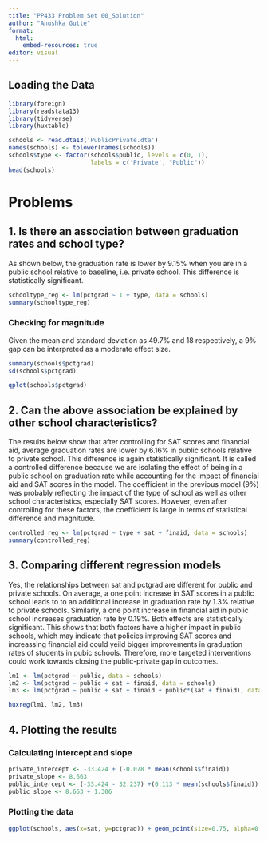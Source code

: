 ```yaml
---
title: "PP433 Problem Set 00_Solution"
author: "Anushka Gutte"
format: 
  html:
    embed-resources: true
editor: visual
---
```


## Loading the Data

```r

library(foreign)
library(readstata13)
library(tidyverse)
library(huxtable)

schools <- read.dta13('PublicPrivate.dta')
names(schools) <- tolower(names(schools))
schools$type <- factor(schools$public, levels = c(0, 1),
                       labels = c('Private', "Public"))
head(schools)
```

# Problems

## 1. Is there an association between graduation rates and school type?

As shown below, the graduation rate is lower by 9.15% when you are in a public school relative to baseline, i.e. private school. This difference is statistically significant.

```r

schooltype_reg <- lm(pctgrad ~ 1 + type, data = schools)
summary(schooltype_reg)

```

### Checking for magnitude

Given the mean and standard deviation as 49.7% and 18 respectively, a 9% gap can be interpreted as a moderate effect size.

```r

summary(schools$pctgrad)
sd(schools$pctgrad)

qplot(schools$pctgrad)

```

## 2. Can the above association be explained by other school characteristics?

The results below show that after controlling for SAT scores and financial aid, average graduation rates are lower by 6.16% in public schools relative to private school. This difference is again statistically significant. It is called a controlled difference because we are isolating the effect of being in a public school on graduation rate while accounting for the impact of financial aid and SAT scores in the model. The coefficient in the previous model (9%) was probably reflecting the impact of the type of school as well as other school characteristics, especially SAT scores. However, even after controlling for these factors, the coefficient is large in terms of statistical difference and magnitude.

```r

controlled_reg <- lm(pctgrad ~ type + sat + finaid, data = schools)
summary(controlled_reg)

```

## 3. Comparing different regression models

Yes, the relationships between sat and pctgrad are different for public and private schools. On average, a one point increase in SAT scores in a public school leads to to an additional increase in graduation rate by 1.3% relative to private schools. Similarly, a one point increase in financial aid in public school increases graduation rate by 0.19%. Both effects are statistically significant. This shows that both factors have a higher impact in public schools, which may indicate that policies improving SAT scores and increassing financial aid could yeild bigger improvements in graduation rates of students in pubic schools. Therefore, more targeted interventions could work towards closing the public-private gap in outcomes.

```r

lm1 <- lm(pctgrad ~ public, data = schools)
lm2 <- lm(pctgrad ~ public + sat + finaid, data = schools)
lm3 <- lm(pctgrad ~ public + sat + finaid + public*(sat + finaid), data = schools)

huxreg(lm1, lm2, lm3)

```

## 4. Plotting the results

### Calculating intercept and slope

```r

private_intercept <- -33.424 + (-0.078 * mean(schools$finaid))
private_slope <- 8.663
public_intercept <- (-33.424 - 32.237) +(0.113 * mean(schools$finaid))
public_slope <- 8.663 + 1.306

```

### Plotting the data

```r


ggplot(schools, aes(x=sat, y=pctgrad)) + geom_point(size=0.75, alpha=0.5) + geom_abline(slope = public_slope, intercept = public_intercept, color = "blue") + geom_abline(slope = private_slope, intercept = private_intercept, color = "red") + labs(title = "Graduation rate vs SAT score", x = "SAT score", y = "Graduation rate (%)") + theme_classic() 

```
